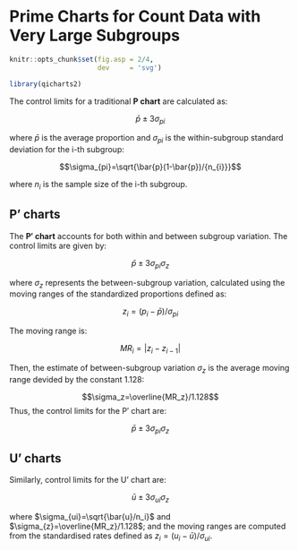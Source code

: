 # Prime Charts for Count Data with Very Large Subgroups

```r
knitr::opts_chunk$set(fig.asp = 2/4,
                      dev     = 'svg')

library(qicharts2)
```

The control limits for a traditional **P chart** are calculated as:

$$\bar{p}\pm3\sigma_{pi}$$

where $\bar{p}$ is the average proportion and $\sigma_{pi}$ is the within-subgroup standard deviation for the i-th subgroup:

$$\sigma_{pi}=\sqrt{\bar{p}(1-\bar{p})/{n_{i}}}$$

where $n_i$ is the sample size of the i-th subgroup.

## P' charts

The **P′ chart** accounts for both within and between subgroup variation. The control limits are given by:

$$\bar{p}\pm3\sigma_{pi}\sigma_z$$

where $\sigma_z$ represents the between-subgroup variation, calculated using the moving ranges of the standardized proportions defined as:

$$z_i=(p_i - \bar{p})/\sigma_{pi}$$

The moving range is:

$$MR_i=|z_i-z_{i-1}|$$

Then, the estimate of between-subgroup variation $\sigma_z$ is the average moving range devided by the constant 1.128:

$$\sigma_z=\overline{MR_z}/1.128$$
Thus, the control limits for the P′ chart are:

$$\bar{p}\pm3\sigma_{pi}\sigma_z $$


## U' charts

Similarly, control limits for the U' chart are:

$$\bar{u}\pm3\sigma_{ui}\sigma_z$$


where $\sigma_{ui}=\sqrt{\bar{u}/n_i}$ and $\sigma_{z}=\overline{MR_z}/1.128$; and the moving ranges are computed from the standardised rates defined as $z_i=(u_i-\bar{u})/\sigma_{ui}$.

